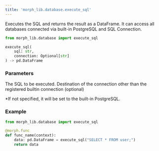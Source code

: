```yaml
---
title: 'morph_lib.database.execute_sql'
---
```


Executes the SQL and returns the result as a DataFrame. It can access all databases connected via built-in PostgreSQL and SQL Connection.

```python
from morph_lib.database import execute_sql

execute_sql(
	sql: str,
	connection: Optional[str]
) -> pd.DataFrame
```

### Parameters

<ParamField body="sql" type="string" required>
The SQL to be executed.
</ParamField>

<ParamField body="connection" type="string" optional>
Destination of the connection other than the registered builtin connection (optional)

*If not specified, it will be set to the built-in PostgreSQL.
</ParamField>

### Example

```python
from morph_lib.database import execute_sql

@morph.func
def func_name(context):
	data: pd.DataFrame = execute_sql("SELECT * FROM user;")
	return data
```